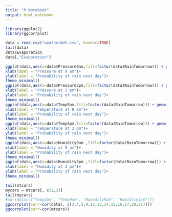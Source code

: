 ```yaml
---
title: "R Notebook"
output: html_notebook
---
```


```r

library(ggplot2)
library(ggcorrplot)
```

```r
data = read.csv("weatherAUS.csv", header=TRUE)
tail(data)
data$Evaporation
data[,"Evaporation"]
```
```r
ggplot(data,aes(x=data$Pressure9am,fill=factor(data$RainTomorrow))) + geom_density(alpha=0.5)+
xlab(label = "Pressure at 9 am")+
ylab(label = "Probability of rain next day")+
theme_minimal()
ggplot(data,aes(x=data$Pressure3pm,fill=factor(data$RainTomorrow))) + geom_density(alpha=0.5,  position = "stack")+
xlab(label = "Pressure at 3 pm")+
ylab(label = "Probability of rain next day")+
theme_minimal()
ggplot(data,aes(x=data$Temp9am,fill=factor(data$RainTomorrow))) + geom_density(alpha=0.5,  position = "stack")+
xlab(label = "Temperature at 9 am")+
ylab(label = "Probability of rain next day")+
theme_minimal()
ggplot(data,aes(x=data$Temp3pm,fill=factor(data$RainTomorrow))) + geom_density(alpha=0.5,  position = "stack")+
xlab(label = "Temperature at 3 pm")+
ylab(label = "Probability of rain next day")+
theme_minimal()
ggplot(data,aes(x=data$Humidity9am ,fill=factor(data$RainTomorrow))) + geom_density(alpha=0.5,  position = "stack")+
xlab(label = "Humidity at 9 am")+
ylab(label = "Probability of rain next day")+
theme_minimal()
ggplot(data,aes(x=data$Humidity3pm ,fill=factor(data$RainTomorrow))) + geom_density(alpha=0.5,  position = "stack")+
xlab(label = "Humidity at 3 pm")+
ylab(label = "Probability of rain next day")+
theme_minimal()

```

```r
tail(mtcars)
mycars = mtcars[, c(1,3)]
tail(mycars)
#cor(data[c("Temp3pm", "Temp9am", "Humidity9am", "Humidity3pm")])
ggcorrplot(corr=cor(data[, c(3,4,5,9,12,13,14,15,16,17,20,21)]))
ggcorrplot(corr=cor(mtcars))
````